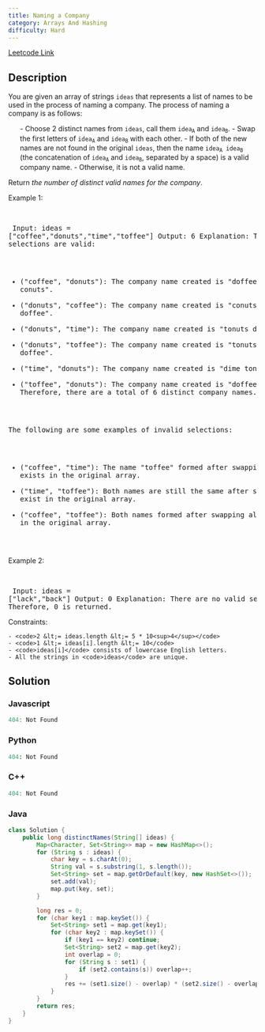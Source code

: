 ```yaml
---
title: Naming a Company
category: Arrays And Hashing
difficulty: Hard
---
```


<Callout>

[Leetcode Link](https://leetcode.com/problems/naming-a-company)

</Callout>

## Description
You are given an array of strings <code>ideas</code> that represents a list of names to be used in the process of naming a company. The process of naming a company is as follows:

<ol>
	- Choose 2 distinct names from <code>ideas</code>, call them <code>idea<sub>A</sub></code> and <code>idea<sub>B</sub></code>.
	- Swap the first letters of <code>idea<sub>A</sub></code> and <code>idea<sub>B</sub></code> with each other.
	- If both of the new names are not found in the original <code>ideas</code>, then the name <code>idea<sub>A</sub> idea<sub>B</sub></code> (the concatenation of <code>idea<sub>A</sub></code> and <code>idea<sub>B</sub></code>, separated by a space) is a valid company name.
	- Otherwise, it is not a valid name.
</ol>

Return *the number of distinct valid names for the company*.

 
Example 1:

<br /><pre className="overflow-x-auto">
Input: ideas = [&quot;coffee&quot;,&quot;donuts&quot;,&quot;time&quot;,&quot;toffee&quot;]
Output: 6
Explanation: The following selections are valid:
- (&quot;coffee&quot;, &quot;donuts&quot;): The company name created is &quot;doffee conuts&quot;.
- (&quot;donuts&quot;, &quot;coffee&quot;): The company name created is &quot;conuts doffee&quot;.
- (&quot;donuts&quot;, &quot;time&quot;): The company name created is &quot;tonuts dime&quot;.
- (&quot;donuts&quot;, &quot;toffee&quot;): The company name created is &quot;tonuts doffee&quot;.
- (&quot;time&quot;, &quot;donuts&quot;): The company name created is &quot;dime tonuts&quot;.
- (&quot;toffee&quot;, &quot;donuts&quot;): The company name created is &quot;doffee tonuts&quot;.
Therefore, there are a total of 6 distinct company names.

The following are some examples of invalid selections:
- (&quot;coffee&quot;, &quot;time&quot;): The name &quot;toffee&quot; formed after swapping already exists in the original array.
- (&quot;time&quot;, &quot;toffee&quot;): Both names are still the same after swapping and exist in the original array.
- (&quot;coffee&quot;, &quot;toffee&quot;): Both names formed after swapping already exist in the original array.
</pre>

Example 2:

<br /><pre className="overflow-x-auto">
Input: ideas = [&quot;lack&quot;,&quot;back&quot;]
Output: 0
Explanation: There are no valid selections. Therefore, 0 is returned.
</pre>

 
Constraints:


	- <code>2 &lt;= ideas.length &lt;= 5 * 10<sup>4</sup></code>
	- <code>1 &lt;= ideas[i].length &lt;= 10</code>
	- <code>ideas[i]</code> consists of lowercase English letters.
	- All the strings in <code>ideas</code> are unique.



## Solution

### Javascript
```javascript
404: Not Found
```
### Python
```python
404: Not Found
```
### C++
```cpp
404: Not Found
```
### Java
```java
class Solution {
    public long distinctNames(String[] ideas) {
        Map<Character, Set<String>> map = new HashMap<>();
        for (String s : ideas) {
            char key = s.charAt(0);
            String val = s.substring(1, s.length());
            Set<String> set = map.getOrDefault(key, new HashSet<>());
            set.add(val);
            map.put(key, set);
        }

        long res = 0;
        for (char key1 : map.keySet()) {
            Set<String> set1 = map.get(key1);
            for (char key2 : map.keySet()) {
                if (key1 == key2) continue;
                Set<String> set2 = map.get(key2);
                int overlap = 0;
                for (String s : set1) {
                    if (set2.contains(s)) overlap++;
                }
                res += (set1.size() - overlap) * (set2.size() - overlap);
            }
        }
        return res;
    }
}

```


